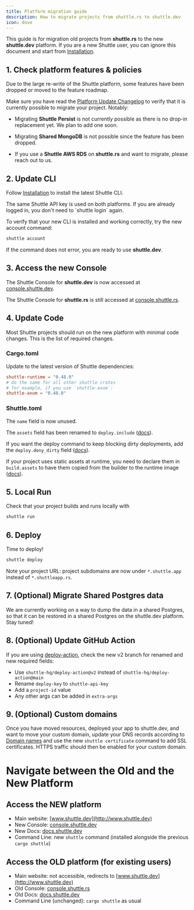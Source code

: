 ```yaml
---
title: Platform migration guide
description: How to migrate projects from shuttle.rs to shuttle.dev
icon: dove
---
```


This guide is for migration old projects from **shuttle.rs** to the new **shuttle.dev** platform.
If you are a new Shuttle user, you can ignore this document and start from [Installation](/getting-started/installation).

## 1. Check platform features & policies

<Warning>
Due to the large re-write of the Shuttle platform, some features have been dropped or moved to the feature roadmap.

Make sure you have read the [Platform Update Changelog](/introduction/platform-update#changelog) to verify that it is currently possible to migrate your project.
Notably:

- Migrating **Shuttle Persist** is not currently possible as there is no drop-in replacement yet.
We plan to add one soon.

- Migrating **Shared MongoDB** is not possible since the feature has been dropped.

- If you use a **Shuttle AWS RDS** on **shuttle.rs** and want to migrate, please reach out to us.
</Warning>

<Snippet file="project-gc.mdx" />

## 2. Update CLI

Follow [Installation](/getting-started/installation) to install the latest Shuttle CLI.

<Snippet file="binaries.mdx" />

<Note>
The same Shuttle API key is used on both platforms. If you are already logged in, you don't need to `shuttle login` again.
</Note>

To verify that your new CLI is installed and working correctly, try the new account command:

```sh
shuttle account
```

If the command does not error, you are ready to use **shuttle.dev**.

## 3. Access the new Console

The Shuttle Console for **shuttle.dev** is now accessed at [console.shuttle.dev](https://console.shuttle.dev/).

The Shuttle Console for **shuttle.rs** is still accessed at [console.shuttle.rs](https://console.shuttle.rs/).

## 4. Update Code

Most Shuttle projects should run on the new platform with minimal code changes.
This is the list of required changes.

### Cargo.toml

Update to the latest version of Shuttle dependencies:

```toml Cargo.toml
shuttle-runtime = "0.48.0"
# do the same for all other shuttle crates
# for example, if you use `shuttle-axum`:
shuttle-axum = "0.48.0"
```

### Shuttle.toml

The `name` field is now unused.

The `assets` field has been renamed to `deploy.include` ([docs](/docs/files#include-ignored-files)).

If you want the deploy command to keep blocking dirty deployments, add the `deploy.deny_dirty` field ([docs](/docs/files#block-dirty-deployments)).

If your project uses static assets at runtime, you need to declare them in `build.assets` to have them copied from the builder to the runtime image ([docs](/docs/files#build-assets)).

## 5. Local Run

Check that your project builds and runs locally with

```sh
shuttle run
```

## 6. Deploy

Time to deploy!

```sh
shuttle deploy
```

Note your project URL: project subdomains are now under `*.shuttle.app` instead of `*.shuttleapp.rs`.

## 7. (Optional) Migrate Shared Postgres data

<Note>
We are currently working on a way to dump the data in a shared Postgres, so that it can be restored in a shared Postgres on the shuttle.dev platform.
Stay tuned!
</Note>

## 8. (Optional) Update GitHub Action

If you are using [deploy-action](https://github.com/shuttle-hq/deploy-action), check the new v2 branch for renamed and new required fields:

- Use `shuttle-hq/deploy-action@v2` instead of `shuttle-hq/deploy-action@main`
- Rename `deploy-key` to `shuttle-api-key`
- Add a `project-id` value
- Any other args can be added in `extra-args`

## 9. (Optional) Custom domains

Once you have moved resources, deployed your app to shuttle.dev, and want to move your custom domain, update your DNS records according to [Domain names](/docs/domain-names) and use the new `shuttle certificate` command to add SSL certificates.
HTTPS traffic should then be enabled for your custom domain.

# Navigate between the Old and the New Platform
## Access the NEW platform

- Main website: [www.shuttle.dev](http://www.shuttle.dev)
- New Console: [console.shuttle.dev](http://console.shuttle.dev)
- New Docs: [docs.shuttle.dev](http://docs.shuttle.dev)
- Command Line: new `shuttle` command (installed  alongside the previous `cargo shuttle`)

## Access the OLD platform (for existing users)

- Main website: not accessible, redirects to [www.shuttle.dev](http://www.shuttle.dev)
- Old Console: [console.shuttle.rs](http://console.shuttle.rs)
- Old Docs: [docs.shuttle.dev](http://docs.shuttle.dev)
- Command Line (unchanged):  `cargo shuttle` as usual
